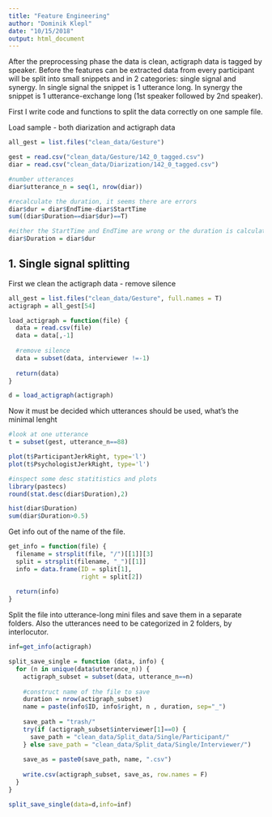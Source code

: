 ```yaml
---
title: "Feature Engineering"
author: "Dominik Klepl"
date: "10/15/2018"
output: html_document
---
```


After the preprocessing phase the data is clean, actigraph data is tagged by speaker. Before the features can be extracted data from every participant will be split into small snippets and in 2 categories: single signal and synergy.
In single signal the snippet is 1 utterance long.
In synergy the snippet is 1 utterance-exchange long (1st speaker followed by 2nd speaker).

First I write code and functions to split the data correctly on one sample file.

Load sample - both diarization and actigraph data
```r
all_gest = list.files("clean_data/Gesture")

gest = read.csv("clean_data/Gesture/142_0_tagged.csv")
diar = read.csv("clean_data/Diarization/142_0_tagged.csv")

#number utterances
diar$utterance_n = seq(1, nrow(diar))

#recalculate the duration, it seems there are errors
diar$dur = diar$EndTime-diar$StartTime
sum((diar$Duration==diar$dur)==T)

#either the StartTime and EndTime are wrong or the duration is calculated incorrectly
diar$Duration = diar$dur
```

## 1. Single signal splitting

First we clean the actigraph data - remove silence
```r
all_gest = list.files("clean_data/Gesture", full.names = T)
actigraph = all_gest[54]

load_actigraph = function(file) {
  data = read.csv(file)
  data = data[,-1]
  
  #remove silence
  data = subset(data, interviewer !=-1)
  
  return(data)
}

d = load_actigraph(actigraph)
```

Now it must be decided which utterances should be used, what's the minimal lenght
```r

#look at one utterance
t = subset(gest, utterance_n==88)

plot(t$ParticipantJerkRight, type='l')
plot(t$PsychologistJerkRight, type='l')

#inspect some desc statitistics and plots
library(pastecs)
round(stat.desc(diar$Duration),2)

hist(diar$Duration)
sum(diar$Duration>0.5)
```

Get info out of the name of the file.
```r
get_info = function(file) {
  filename = strsplit(file, "/")[[1]][3]
  split = strsplit(filename, "_")[[1]]
  info = data.frame(ID = split[1],
                    right = split[2])
  
  return(info)
}
```

Split the file into utterance-long mini files and save them in a separate folders. Also the utterances need to be categorized in 2 folders, by interlocutor.

```r
inf=get_info(actigraph)

split_save_single = function (data, info) {
  for (n in unique(data$utterance_n)) {
    actigraph_subset = subset(data, utterance_n==n)
    
    #construct name of the file to save
    duration = nrow(actigraph_subset)
    name = paste(info$ID, info$right, n , duration, sep="_")
    
    save_path = "trash/"
    try(if (actigraph_subset$interviewer[1]==0) {
      save_path = "clean_data/Split_data/Single/Participant/"
    } else save_path = "clean_data/Split_data/Single/Interviewer/")
    
    save_as = paste0(save_path, name, ".csv")
    
    write.csv(actigraph_subset, save_as, row.names = F)
  }
}

split_save_single(data=d,info=inf)
```

